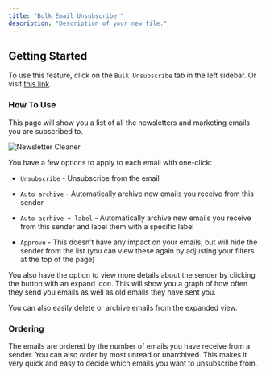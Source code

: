 ```yaml
---
title: "Bulk Email Unsubscriber"
description: "Description of your new file."
---
```


## Getting Started

To use this feature, click on the `Bulk Unsubscribe` tab in the left sidebar. Or visit [this link](https://mailto.live/bulk-unsubscribe).

### [​](https://docs.getinboxzero.com/essentials/bulk-email-unsubscriber#how-to-use)&#xA;How To Use

This page will show you a list of all the newsletters and marketing emails you are subscribed to.

![Newsletter Cleaner](https://mintlify.s3.us-west-1.amazonaws.com/inboxzero/images/newsletter-row.png)

You have a few options to apply to each email with one-click:

* `Unsubscribe` - Unsubscribe from the email

* `Auto archive` - Automatically archive new emails you receive from this sender

* `Auto acrhive + label` - Automatically archive new emails you receive from this sender and label them with a specific label

* `Approve` - This doesn’t have any impact on your emails, but will hide the sender from the list (you can view these again by adjusting your filters at the top of the page)

You also have the option to view more details about the sender by clicking the button with an expand icon. This will show you a graph of how often they send you emails as well as old emails they have sent you.

You can also easily delete or archive emails from the expanded view.

### [​](https://docs.getinboxzero.com/essentials/bulk-email-unsubscriber#ordering)&#xA;Ordering

The emails are ordered by the number of emails you have receive from a sender. You can also order by most unread or unarchived. This makes it very quick and easy to decide which emails you want to unsubscribe from.